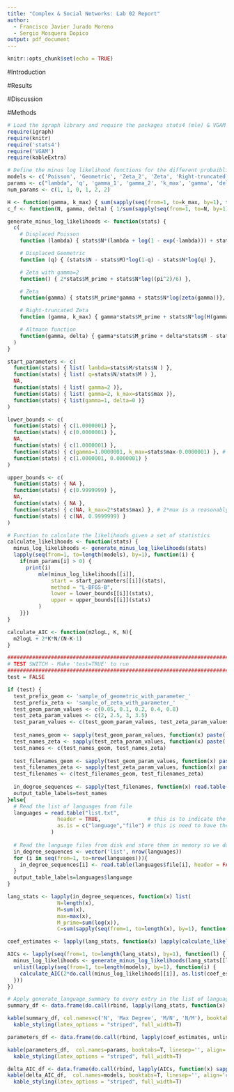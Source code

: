 ```yaml
---
title: "Complex & Social Networks: Lab 02 Report"
author:
  - Francisco Javier Jurado Moreno
  - Sergio Mosquera Dopico
output: pdf_document
---
```


```r
knitr::opts_chunk$set(echo = TRUE)
```

#Introduction

#Results

#Discussion

#Methods

```r
# Load the igraph library and require the packages stats4 (mle) & VGAM (Riemman-zeta)
require(igraph)
require(knitr)
require('stats4')
require('VGAM')
require(kableExtra)
```

```r
# Define the minus log likelihood functions for the different probaiblity mass functions to be passed to the optimizer
models <- c('Poisson', 'Geometric', 'Zeta_2', 'Zeta', 'Right-truncated Zeta', 'Altmann')
params <- c("lambda", 'q', 'gamma_1', 'gamma_2', 'k_max', 'gamma', 'delta')
num_params <- c(1, 1, 0, 1, 2, 2)

H <- function(gamma, k_max) { sum(sapply(seq(from=1, to=k_max, by=1), function(k) k^(-gamma))) }
c_f <- function(N, gamma, delta) { 1/sum(sapply(seq(from=1, to=N, by=1), function(k) (k^(-gamma))*exp(-delta*k))) }

generate_minus_log_likelihoods <- function(stats) {
  c(
    # Displaced Poisson
    function (lambda) { stats$N*(lambda + log(1 - exp(-lambda))) + stats$C - stats$M*log(lambda) },

    # Displaced Geometric
    function (q) { (stats$N - stats$M)*log(1-q) - stats$N*log(q) },

    # Zeta with gamma=2
    function() { 2*stats$M_prime + stats$N*log((pi^2)/6) },

    # Zeta
    function(gamma) { stats$M_prime*gamma + stats$N*log(zeta(gamma))},

    # Right-truncated Zeta
    function (gamma, k_max) { gamma*stats$M_prime + stats$N*log(H(gamma, k_max)) },

    # Altmann function
    function(gamma, delta) { gamma*stats$M_prime + delta*stats$M - stats$N*log( c_f(stats$N, gamma, delta ) ) }
  )
}

start_parameters <- c(
  function(stats) { list( lambda=stats$M/stats$N ) },
  function(stats) { list( q=stats$N/stats$M ) },
  NA,
  function(stats) { list( gamma=2 )},
  function(stats) { list( gamma=2, k_max=stats$max )},
  function(stats) { list(gamma=1, delta=0 )}
)

lower_bounds <- c(
  function(stats) { c(1.0000001) },
  function(stats) { c(0.0000001) },
  NA,
  function(stats) { c(1.0000001) },
  function(stats) { c(gamma=1.0000001, k_max=stats$max-0.0000001) }, # Substratc 1e-6 to get rid of the 'NaNs produced' issue
  function(stats) { c(1.0000001, 0.0000001) }
)

upper_bounds <- c(
  function(stats) { NA },
  function(stats) { c(0.9999999) },
  NA,
  function(stats) { NA },
  function(stats) { c(NA, k_max=2*stats$max) }, # 2*max is a reasonably low bound
  function(stats) { c(NA, 0.9999999) }
)

# Function to calculate the likelihoods given a set of statistics
calculate_likelihoods <- function(stats) {
  minus_log_likelihoods <- generate_minus_log_likelihoods(stats)
  lapply(seq(from=1, to=length(models), by=1), function(i) {
    if(num_params[i] > 0) {
      print(i)
          mle(minus_log_likelihoods[[i]],
              start = start_parameters[[i]](stats),
              method = "L-BFGS-B",
              lower = lower_bounds[[i]](stats),
              upper = upper_bounds[[i]](stats)
          )
    }})
}

calculate_AIC <- function(m2logL, K, N){
  m2logL + 2*K*N/(N-K-1)
}
```

```r

###################################################################################################################################
# TEST SWITCH - Make 'test=TRUE' to run
###################################################################################################################################
test = FALSE

if (test) {
  test_prefix_geom <- 'sample_of_geometric_with_parameter_'
  test_prefix_zeta <- 'sample_of_zeta_with_parameter_'
  test_geom_param_values <- c(0.05, 0.1, 0.2, 0.4, 0.8)
  test_zeta_param_values <- c(2, 2.5, 3, 3.5)
  test_param_values <- c(test_geom_param_values, test_zeta_param_values)
  
  test_names_geom <- sapply(test_geom_param_values, function(x) paste('Geometric [q = ', x,']', sep=''))
  test_names_zeta <- sapply(test_zeta_param_values, function(x) paste('Zeta [gamma = ', x,']', sep=''))
  test_names <- c(test_names_geom, test_names_zeta)
  
  test_filenames_geom <- sapply(test_geom_param_values, function(x) paste('test/',test_prefix_geom, x, '.txt', sep=''))
  test_filenames_zeta <- sapply(test_zeta_param_values, function(x) paste('test/',test_prefix_zeta, x, '.txt', sep=''))
  test_filenames <- c(test_filenames_geom, test_filenames_zeta)
  
  in_degree_sequences <- sapply(test_filenames, function(x) read.table(x, header=FALSE))
  output_table_labels=test_names
}else{
  # Read the list of languages from file
  languages = read.table("list.txt",
                header = TRUE,               # this is to indicate the first line of the file contains the names of the columns instead of the real data
                as.is = c("language","file") # this is need to have the cells treated as real strings and not as categorial data.
              )
  
  # Read the language files from disk and store them in memory so we don't have to do so multiple times
  in_degree_sequences <- vector('list', nrow(languages))
  for (i in seq(from=1, to=nrow(languages))){
    in_degree_sequences[i] <- read.table(languages$file[i], header = FALSE)
  }
  output_table_labels=languages$language
}

lang_stats <- lapply(in_degree_sequences, function(x) list(
                N=length(x),
                M=sum(x),
                max=max(x),
                M_prime=sum(log(x)),
                C=sum(sapply(seq(from=1, to=length(x), by=1), function(i) sum(sapply(seq(from=1, to=x[i], by=1), function(j) log(j)))))))

coef_estimates <- lapply(lang_stats, function(x) lapply(calculate_likelihoods(x), function(l) attributes(summary(l))$coef[,1]))

AICs <- lapply(seq(from=1, to=length(lang_stats), by=1), function(l) {
  minus_log_likelihoods <- generate_minus_log_likelihoods(lang_stats[[l]])
  unlist(lapply(seq(from=1, to=length(models), by=1), function(i) {
    calculate_AIC(2*do.call(minus_log_likelihoods[[i]], as.list(coef_estimates[[l]][[i]])), num_params[i], lang_stats[[l]]$N)
  }))
})
```

```r
# Apply generate_language_summary to every entry in the list of language in-degrees to generate the summary for every language. Use do.call to pass each summary to rbind as a parameter, that way the vectors are concatenated vertically
summary_df <- data.frame(do.call(rbind, lapply(lang_stats, function(x) c(x$N, x$max, x$M/x$N, x$N/x$M))), row.names=output_table_labels)

kable(summary_df, col.names=c('N', 'Max Degree', 'M/N', 'N/M'), booktabs=T, linesep='', align='c', digits=4) %>%
  kable_styling(latex_options = "striped", full_width=T)
```

```r
parameters_df <- data.frame(do.call(rbind, lapply(coef_estimates, unlist)), row.names=output_table_labels)

kable(parameters_df,  col.names=params, booktabs=T, linesep='', align='c', digits=4) %>%
  kable_styling(latex_options = "striped", full_width=T)
```



```r
delta_AIC_df <- data.frame(do.call(rbind, lapply(AICs, function(x) sapply(x, function(y) y - min(x)))), row.names=output_table_labels)
kable(delta_AIC_df,  col.names=models, booktabs=T, linesep='', align='c', digits=4) %>%
  kable_styling(latex_options = "striped", full_width=T)
```
